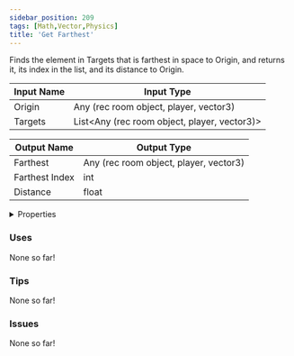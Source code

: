 ```yaml
---
sidebar_position: 209
tags: [Math,Vector,Physics]
title: 'Get Farthest'
---
```


Finds the element in Targets that is farthest in space to Origin, and returns it, its index in the list, and its distance to Origin.



<IChip uuid="8e17bef6-59ea-4ff0-999a-a158800b22da"/>

| Input Name | Input Type |
|-----------|-----------|
| Origin | Any (rec room object, player, vector3) |
| Targets | List\<Any (rec room object, player, vector3)\> |

| Output Name | Output Type |
|-----------|-----------|
| Farthest | Any (rec room object, player, vector3) |
| Farthest Index | int |
| Distance | float |


<details>
  <summary>Properties</summary>
  <div>
    <div>
    <table>
      <thead>
        <tr>
          <th>Is beta required?</th>
          <th>No</th>
        </tr>
        <tr>
          <th>Is this chip a trolling risk?</th>
          <th>No</th>
        </tr>
        <tr>
          <th>Is this chip a role assignment risk?</th>
          <th>No</th>
        </tr>
        <tr>
          <th>Chip UUID</th>
          <th>8e17bef6-59ea-4ff0-999a-a158800b22da</th>
        </tr>
        <tr>
          <th>Room availability</th>
          <th>Available everywhere</th>
        </tr>
      </thead>
    </table>
    </div>
  </div>
</details>

### Uses

None so far!

### Tips

None so far!

### Issues

None so far!